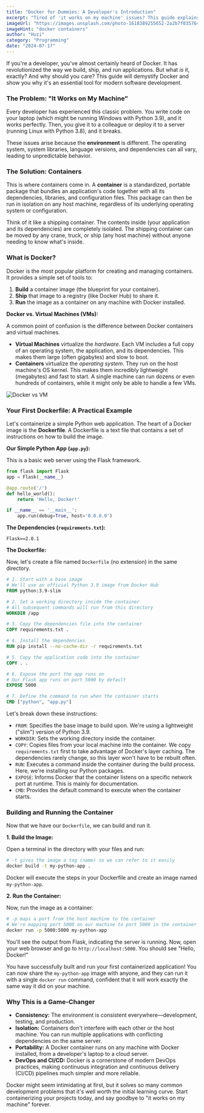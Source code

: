 ```yaml
---
title: "Docker for Dummies: A Developer's Introduction"
excerpt: "Tired of 'it works on my machine' issues? This guide explains what Docker is, why it's a game-changer for developers, and walks you through creating your first Dockerfile to containerize an application."
imageUrl: "https://images.unsplash.com/photo-1618389255652-2a2b7f035764?q=80&w=2070&auto=format&fit=crop"
imageHint: "docker containers"
author: "Huzi"
category: "Programming"
date: "2024-07-17"
---
```


If you're a developer, you've almost certainly heard of Docker. It has revolutionized the way we build, ship, and run applications. But what *is* it, exactly? And why should you care? This guide will demystify Docker and show you why it's an essential tool for modern software development.

### The Problem: "It Works on My Machine"

Every developer has experienced this classic problem. You write code on your laptop (which might be running Windows with Python 3.9), and it works perfectly. Then, you give it to a colleague or deploy it to a server (running Linux with Python 3.8), and it breaks.

These issues arise because the **environment** is different. The operating system, system libraries, language versions, and dependencies can all vary, leading to unpredictable behavior.

### The Solution: Containers

This is where containers come in. A **container** is a standardized, portable package that bundles an application's code together with all its dependencies, libraries, and configuration files. This package can then be run in isolation on any host machine, regardless of its underlying operating system or configuration.

Think of it like a shipping container. The contents inside (your application and its dependencies) are completely isolated. The shipping container can be moved by any crane, truck, or ship (any host machine) without anyone needing to know what's inside.

### What is Docker?

Docker is the most popular platform for creating and managing containers. It provides a simple set of tools to:

1.  **Build** a container image (the blueprint for your container).
2.  **Ship** that image to a registry (like Docker Hub) to share it.
3.  **Run** the image as a container on any machine with Docker installed.

**Docker vs. Virtual Machines (VMs):**

A common point of confusion is the difference between Docker containers and virtual machines.

-   **Virtual Machines** virtualize the *hardware*. Each VM includes a full copy of an operating system, the application, and its dependencies. This makes them large (often gigabytes) and slow to boot.
-   **Containers** virtualize the *operating system*. They run on the host machine's OS kernel. This makes them incredibly lightweight (megabytes) and fast to start. A single machine can run dozens or even hundreds of containers, while it might only be able to handle a few VMs.

![Docker vs VM](https://i.postimg.cc/k47jV9zZ/docker-vs-vm.png)

### Your First Dockerfile: A Practical Example

Let's containerize a simple Python web application. The heart of a Docker image is the **Dockerfile**. A Dockerfile is a text file that contains a set of instructions on how to build the image.

**Our Simple Python App (`app.py`):**

This is a basic web server using the Flask framework.
```python
from flask import Flask
app = Flask(__name__)

@app.route('/')
def hello_world():
    return 'Hello, Docker!'

if __name__ == '__main__':
    app.run(debug=True, host='0.0.0.0')
```

**The Dependencies (`requirements.txt`):**
```
Flask==2.0.1
```

**The Dockerfile:**

Now, let's create a file named `Dockerfile` (no extension) in the same directory.

```dockerfile
# 1. Start with a base image
# We'll use an official Python 3.9 image from Docker Hub
FROM python:3.9-slim

# 2. Set a working directory inside the container
# All subsequent commands will run from this directory
WORKDIR /app

# 3. Copy the dependencies file into the container
COPY requirements.txt .

# 4. Install the dependencies
RUN pip install --no-cache-dir -r requirements.txt

# 5. Copy the application code into the container
COPY . .

# 6. Expose the port the app runs on
# Our Flask app runs on port 5000 by default
EXPOSE 5000

# 7. Define the command to run when the container starts
CMD ["python", "app.py"]
```

Let's break down these instructions:
-   `FROM`: Specifies the base image to build upon. We're using a lightweight ("slim") version of Python 3.9.
-   `WORKDIR`: Sets the working directory inside the container.
-   `COPY`: Copies files from your local machine into the container. We copy `requirements.txt` first to take advantage of Docker's layer caching. The dependencies rarely change, so this layer won't have to be rebuilt often.
-   `RUN`: Executes a command inside the container during the build process. Here, we're installing our Python packages.
-   `EXPOSE`: Informs Docker that the container listens on a specific network port at runtime. This is mainly for documentation.
-   `CMD`: Provides the default command to execute when the container starts.

### Building and Running the Container

Now that we have our `Dockerfile`, we can build and run it.

**1. Build the Image:**

Open a terminal in the directory with your files and run:
```bash
# -t gives the image a tag (name) so we can refer to it easily
docker build -t my-python-app .
```
Docker will execute the steps in your Dockerfile and create an image named `my-python-app`.

**2. Run the Container:**

Now, run the image as a container:
```bash
# -p maps a port from the host machine to the container
# We're mapping port 5000 on our machine to port 5000 in the container
docker run -p 5000:5000 my-python-app
```
You'll see the output from Flask, indicating the server is running. Now, open your web browser and go to `http://localhost:5000`. You should see "Hello, Docker!"

You have successfully built and run your first containerized application! You can now share the `my-python-app` image with anyone, and they can run it with a single `docker run` command, confident that it will work exactly the same way it did on your machine.

### Why This is a Game-Changer

-   **Consistency:** The environment is consistent everywhere—development, testing, and production.
-   **Isolation:** Containers don't interfere with each other or the host machine. You can run multiple applications with conflicting dependencies on the same server.
-   **Portability:** A Docker container runs on any machine with Docker installed, from a developer's laptop to a cloud server.
-   **DevOps and CI/CD:** Docker is a cornerstone of modern DevOps practices, making continuous integration and continuous delivery (CI/CD) pipelines much simpler and more reliable.

Docker might seem intimidating at first, but it solves so many common development problems that it's well worth the initial learning curve. Start containerizing your projects today, and say goodbye to "it works on my machine" forever.
